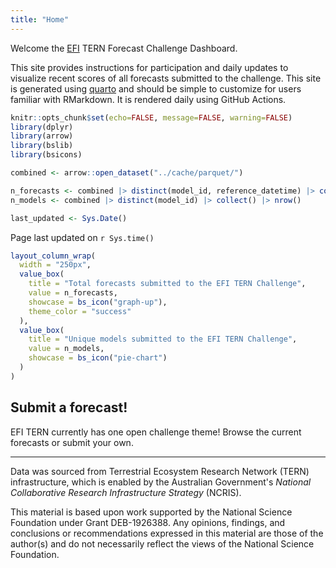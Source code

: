 ```yaml
---
title: "Home"
---
```


Welcome the [EFI](https://ecoforecast.org) TERN Forecast Challenge Dashboard.

This site provides instructions for participation and daily updates to visualize recent scores of all forecasts submitted to the challenge. This site is generated using [quarto](https://quarto.org) and should be simple to customize for users familiar with RMarkdown. It is rendered daily using GitHub Actions.

```r
knitr::opts_chunk$set(echo=FALSE, message=FALSE, warning=FALSE)
library(dplyr)
library(arrow)
library(bslib)
library(bsicons)
```

```r
combined <- arrow::open_dataset("../cache/parquet/")

n_forecasts <- combined |> distinct(model_id, reference_datetime) |> collect() |> nrow()
n_models <- combined |> distinct(model_id) |> collect() |> nrow()

last_updated <- Sys.Date()

```

Page last updated on `r Sys.time()`

```r

layout_column_wrap(
  width = "250px",
  value_box(
    title = "Total forecasts submitted to the EFI TERN Challenge", 
    value = n_forecasts,
    showcase = bs_icon("graph-up"),
    theme_color = "success" 
  ),
  value_box(
    title = "Unique models submitted to the EFI TERN Challenge", 
    value = n_models,
    showcase = bs_icon("pie-chart")
  )
)

```

## Submit a forecast!

EFI TERN currently has one open challenge theme! Browse the current forecasts or submit your own.

------------------------------------------------------------------------

Data was sourced from Terrestrial Ecosystem Research Network (TERN) infrastructure, which is enabled by the Australian Government\'s *National Collaborative Research Infrastructure Strategy* (NCRIS).

This material is based upon work supported by the National Science Foundation under Grant DEB-1926388. Any opinions, findings, and conclusions or recommendations expressed in this material are those of the author(s) and do not necessarily reflect the views of the National Science Foundation.
